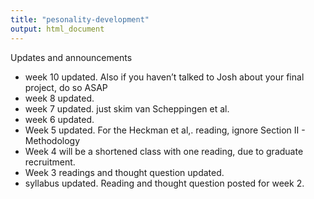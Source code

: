 ```yaml
---
title: "pesonality-development"
output: html_document
---
```


Updates and announcements

- week 10 updated. Also if you haven't talked to Josh about your final project, do so ASAP
- week 8 updated. 
- week 7 updated. just skim van Scheppingen et al.  
- week 6 updated. 
- Week 5 updated. For the Heckman et al,. reading, ignore Section II - Methodology
- Week 4 will be a shortened class with one reading, due to graduate recruitment. 
- Week 3 readings and thought question updated. 
- syllabus updated. Reading and thought question posted for week 2. 
